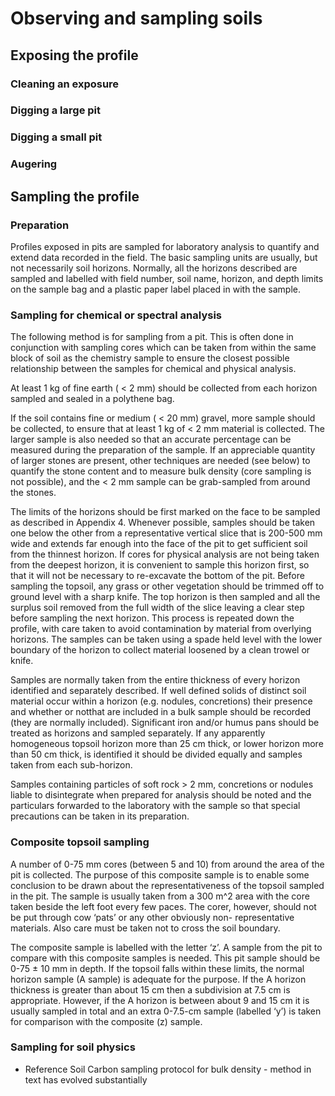 # Observing and sampling soils {#sec-obssamp}

## Exposing the profile {#sec-dig}

### Cleaning an exposure {#sec-dig-exp}

### Digging a large pit {#sec-dig-bigpit}

### Digging a small pit {#sec-dig-lilpit}

### Augering {#sec-dig-aug}

## Sampling the profile {#sec-samp}

### Preparation {#sec-samp-prep}

[Profiles exposed in pits are sampled for laboratory analysis to quantify and extend data recorded in the field. The basic sampling units are usually, but not necessarily soil horizons. Normally, all the horizons described are sampled and labelled with field number, soil name, horizon, and depth limits on the sample bag and a plastic paper label placed in with the sample.]{.milne}

### Sampling for chemical or spectral analysis {#sec-samp-chem}

[The following method is for sampling from a pit. This is often done in conjunction with sampling cores which can be taken from within the same block of soil as the chemistry sample to ensure the closest possible relationship between the samples for chemical and physical analysis.]{.milne}

[At least 1 kg of fine earth ( < 2 mm) should be collected from each horizon sampled and sealed in a polythene bag.]{.milne}

[If the soil contains fine or medium ( < 20 mm) gravel, more sample should be collected, to ensure that at least 1 kg of < 2 mm material is collected. The larger sample is also needed so that an accurate percentage can be measured during the preparation of the sample. If an appreciable quantity of larger stones are present, other techniques are needed (see below) to quantify the stone content and to measure bulk density (core sampling is not possible), and the < 2 mm sample can be grab-sampled from around the stones.]{.milne}

[The limits of the horizons should be first marked on the face to be sampled as described in Appendix 4. Whenever possible, samples should be taken one below the other from a representative vertical slice that is 200-500 mm wide and extends far enough into the face of the pit to get sufficient soil from the thinnest horizon. If cores for physical analysis are not being taken from the deepest horizon, it is convenient to sample this horizon first, so that it will not be necessary to re-excavate the bottom of the pit. Before sampling the topsoil, any grass or other vegetation should be trimmed off to ground level with a sharp knife. The top horizon is then sampled and all the surplus soil removed from the full width of the slice leaving a clear step before sampling the next horizon. This process is repeated down the profile, with care taken to avoid contamination by material from overlying horizons. The samples can be taken using a spade held level with the lower boundary of the horizon to collect material loosened by a clean trowel or knife.]{.milne}

[Samples are normally taken from the entire thickness of every horizon identified and separately described. If well defined solids of distinct soil material occur within a horizon (e.g. nodules, concretions) their presence and whether or notthat are included in a bulk sample should be recorded (they are normally included). Significant iron and/or humus pans should be treated as horizons and sampled separately. If any apparently homogeneous topsoil horizon more than 25 cm thick, or lower horizon more than 50 cm thick, is identified it should be divided equally and samples taken from each sub-horizon.]{.milne}

[Samples containing particles of soft rock > 2 mm, concretions or nodules liable to disintegrate when prepared for analysis should be noted and the particulars forwarded to the laboratory with the sample so that special precautions can be taken in its preparation.]{.milne}

### Composite topsoil sampling

[A number of 0-75 mm cores]{.milne} (between 5 and 10) [from around the area of the pit is collected. The purpose of this composite sample is to enable some conclusion to be drawn about the representativeness of the topsoil sampled in the pit. The sample is usually taken from]{.milne} a 300 m^2 [area with the core taken beside the left foot every]{.milne} few [paces. The corer, however, should not be put through cow 'pats' or any other obviously non- representative materials. Also care must be taken not to cross the soil boundary.]{.milne}

[The composite sample is labelled with the letter 'z'. A sample from the pit to compare with this composite samples is needed. This pit sample should be 0-75 ± 10 mm in depth. If the topsoil falls within these limits, the normal horizon sample (A sample) is adequate for the purpose. If the A horizon thickness is greater than about 15 cm then a subdivision at 7.5 cm is appropriate. However, if the A horizon is between about 9 and 15 cm it is usually sampled in total and an extra 0-7.5-cm sample (labelled 'y') is taken for comparison with the composite (z) sample.]{.milne}

### Sampling for soil physics

- Reference Soil Carbon sampling protocol for bulk density - method in text has evolved substantially


